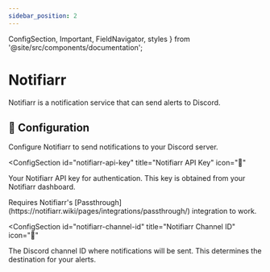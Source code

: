 ```yaml
---
sidebar_position: 2
---
```


  ConfigSection,
  Important,
  FieldNavigator,
  styles
} from '@site/src/components/documentation';

# Notifiarr

Notifiarr is a notification service that can send alerts to Discord.

<FieldNavigator />

<div className={styles.documentationPage}>

<div className={styles.section}>

<h2 id="configuration" className={styles.sectionTitle}>
  <span className={styles.sectionIcon}>🚀</span>
  Configuration
</h2>

<p className={styles.sectionDescription}>
  Configure Notifiarr to send notifications to your Discord server.
</p>

<ConfigSection
  id="notifiarr-api-key"
  title="Notifiarr API Key"
  icon="🔑"
>

Your Notifiarr API key for authentication. This key is obtained from your Notifiarr dashboard.

<Important>
Requires Notifiarr's [Passthrough](https://notifiarr.wiki/pages/integrations/passthrough/) integration to work.
</Important>

</ConfigSection>

<ConfigSection
  id="notifiarr-channel-id"
  title="Notifiarr Channel ID"
  icon="💬"
>

The Discord channel ID where notifications will be sent. This determines the destination for your alerts.

</ConfigSection>

</div>

</div>